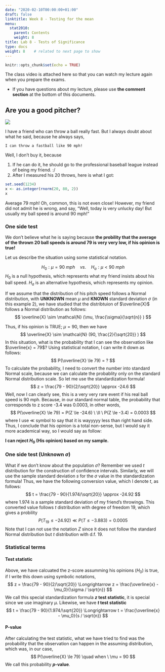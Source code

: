 ```yaml
---
date: "2020-02-10T00:00:00+01:00"
draft: false
linktitle: Week 8 - Testing for the mean
menu:
  stat2010:
    parent: Contents
    weight: 8
title: Lab 8 - Tests of Significance
type: docs
weight: 8    # related to next page to show
---
```



```r
knitr::opts_chunk$set(echo = TRUE)
```


The class video is attached here so that you can watch my lecture again when you prepare the exams.

- If you have questions about my lecture, please use **the comment section** at the bottom of this documents.

<div align="center">

</div>

##  Are you a good pitcher?

![](https://ca-times.brightspotcdn.com/dims4/default/cea493c/2147483647/strip/true/crop/2048x1576+0+0/resize/840x646!/quality/90/?url=https%3A%2F%2Fcalifornia-times-brightspot.s3.amazonaws.com%2F3f%2Fea%2F73843d30656cefde4d6f5c5479af%2Fla-sp-clayton-kershaw-dodgers-wre0037975682-20160421)

I have a friend who can throw a ball really fast. But I always doubt about what he said, because he always says,

    I can throw a fastball like 90 mph!
    
Well, I don't buy it, because

1. If he can do it, he should go to the professional baseball league instead of being my friend. :/
2. After I measured his 20 throws, here is what I got:

```r
set.seed(1234)
x <- as.integer(rnorm(20, 80, 2))
x
```

Average 79 mph! Oh, common, this is not even close! However, my friend did not admit he is wrong, and say, "Well, today is very unlucky day! But usually my ball speed is around 90 mph!"

### One side test

We don't believe what he is saying because **the probility that the average of the thrown 20 ball speeds is around 79 is very very low, if his opinion is true!**

Let us describe the situation using some statistical notation.

$$
H_0: \mu = 90 \ mph \quad vs. \quad H_a: \mu < 90 \ mph
$$
$H_0$ is a null hypothesis, which represents what my friend insists about his ball speed. $H_a$ is an alternative hypothesis, which represents my opinion.

If we assume that the distribution of his pitch speed follows a Normal distribution, with **UNKNOWN** mean $\mu$ and **KNOWN** standard deviation $\sigma$ (in this example 2), we have studied that the distribtuion of $\overline{X}$ follows a Normal distribution as follows:
$$
\overline{X} \sim \mathcal{N} (\mu, \frac{\sigma}{\sqrt{n}} )
$$

Thus, if his opinion is TRUE; $\mu = 90$, then we have
$$
\overline{X} \sim \mathcal{N} (90, \frac{2}{\sqrt{20}} )
$$
In this situation, what is the probability that I can see the observation like $\overline{x} = 79$? Using statistical notation, I can write it down as follows:
$$
P(\overline{X} \le 79) = ?
$$
To calculate the probability, I need to convert the number into standard Normal scale, because we can calculate the probablity only on the standard Normal distribution scale. So let me use the standardization formula!
$$
z = \frac{79 - 90}{2/\sqrt{20}} \approx -24.6
$$
Well, now I can clearly see, this is a very very rare event if his real ball speed is 90 mph. Because, in our standard normal table, the probability that corresponds to z score -3.4 was 0.0003, in other words,
$$
P(\overline{X} \le 79) = P(Z \le -24.6) \  \ll  \ P(Z \le -3.4) = 0.0003
$$
where I use $\ll$ symbol to say that it is wayyyyy less than right hand side. Thus, I conclude that his opinion is a total non-sense, but I would say it more academical way, so I would say as follow:

**I can reject $H_0$ (His opinion) based on my sample.**

### One side test (Unknown $\sigma$)

What if we don't know about the population $\sigma$? Remember we used $t$ distribution for the construction of confidence intervals. Similarly, we will use the sample standard deviation $s$ for the $\sigma$ value in the standardization formula! Thus, we have the following conversion value, which I denote $t$, as follows:
$$
t = \frac{79 - 90}{1.974/\sqrt{20}} \approx -24.92
$$
where $1.974$ is a sample standard deviation of my friend's throwings. This converted value follows $t$ distribution with degree of freedom $19$, which gives a probility
$$
P(T_{19} \le -24.92) \ll P(T\le -3.883)=0.0005 
$$
Note that I can not use the notation $Z$ since it does not follow the standard Normal distribution but $t$ distribution with d.f. 19.

### Statistical terms

#### Test statistic

Above, we have calcuated the z-score assumming his opinions ($H_0$) is true, if I write this down using symbolic notations,
$$
z = \frac{79 - 90}{2/\sqrt{20}} \Longrightarrow  z = \frac{\overline{x} - \mu_0}{\sigma / \sqrt{n}}
$$
We call this special standardization formula **$z$ test statistic**, it is special since we use imaginary $\mu$. Likewise, we have **$t$ test statistic**
$$
t = \frac{79 - 90}{1.974/\sqrt{20}} \Longrightarrow  t = \frac{\overline{x} - \mu_0}{s / \sqrt{n}}
$$

#### P-value

After calculating the test statistic, what we have tried to find was the probability that the observation can happen in the assuming distribution, which was, in our case,
$$
P(\overline{X} \le 79) \quad when \ \mu = 90
$$
We call this probability **$p$-value**.
